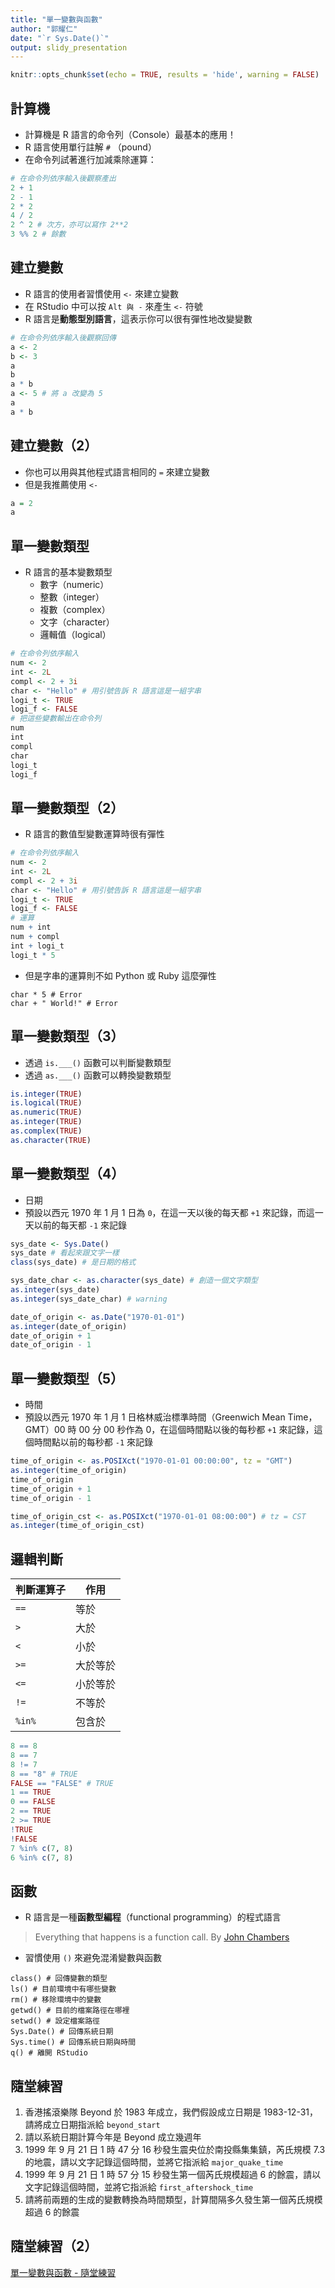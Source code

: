 ```yaml
---
title: "單一變數與函數"
author: "郭耀仁"
date: "`r Sys.Date()`"
output: slidy_presentation
---
```


```r
knitr::opts_chunk$set(echo = TRUE, results = 'hide', warning = FALSE)
```

## 計算機

- 計算機是 R 語言的命令列（Console）最基本的應用！
- R 語言使用單行註解 `#` （pound）
- 在命令列試著進行加減乘除運算：

```r
# 在命令列依序輸入後觀察產出
2 + 1
2 - 1
2 * 2
4 / 2
2 ^ 2 # 次方，亦可以寫作 2**2
3 %% 2 # 餘數
```

## 建立變數

- R 語言的使用者習慣使用 `<-` 來建立變數
- 在 RStudio 中可以按 `Alt 與 -` 來產生 `<-` 符號
- R 語言是**動態型別語言**，這表示你可以很有彈性地改變變數

```r
# 在命令列依序輸入後觀察回傳
a <- 2
b <- 3
a
b
a * b
a <- 5 # 將 a 改變為 5
a
a * b
```

## 建立變數（2）

- 你也可以用與其他程式語言相同的 `=` 來建立變數
- 但是我推薦使用 `<-`

```r
a = 2
a
```

## 單一變數類型

- R 語言的基本變數類型
  - 數字（numeric）
  - 整數（integer）
  - 複數（complex）
  - 文字（character）
  - 邏輯值（logical）

```r
# 在命令列依序輸入
num <- 2
int <- 2L
compl <- 2 + 3i
char <- "Hello" # 用引號告訴 R 語言這是一組字串
logi_t <- TRUE
logi_f <- FALSE
# 把這些變數輸出在命令列
num
int
compl
char
logi_t
logi_f
```

## 單一變數類型（2）

- R 語言的數值型變數運算時很有彈性

```r
# 在命令列依序輸入
num <- 2
int <- 2L
compl <- 2 + 3i
char <- "Hello" # 用引號告訴 R 語言這是一組字串
logi_t <- TRUE
logi_f <- FALSE
# 運算
num + int
num + compl
int + logi_t
logi_t * 5
```

- 但是字串的運算則不如 Python 或 Ruby 這麼彈性

```
char * 5 # Error
char + " World!" # Error
```

## 單一變數類型（3）

- 透過 `is.___()` 函數可以判斷變數類型
- 透過 `as.___()` 函數可以轉換變數類型

```r
is.integer(TRUE)
is.logical(TRUE)
as.numeric(TRUE)
as.integer(TRUE)
as.complex(TRUE)
as.character(TRUE)
```

## 單一變數類型（4）

- 日期
- 預設以西元 1970 年 1 月 1 日為 `0`，在這一天以後的每天都 `+1` 來記錄，而這一天以前的每天都 `-1` 來記錄

```r
sys_date <- Sys.Date()
sys_date # 看起來跟文字一樣
class(sys_date) # 是日期的格式

sys_date_char <- as.character(sys_date) # 創造一個文字類型
as.integer(sys_date)
as.integer(sys_date_char) # warning

date_of_origin <- as.Date("1970-01-01")
as.integer(date_of_origin)
date_of_origin + 1
date_of_origin - 1
```

## 單一變數類型（5）

- 時間
- 預設以西元 1970 年 1 月 1 日格林威治標準時間（Greenwich Mean Time，GMT）00 時 00 分 00 秒作為 0，在這個時間點以後的每秒都 `+1` 來記錄，這個時間點以前的每秒都 `-1` 來記錄

```r
time_of_origin <- as.POSIXct("1970-01-01 00:00:00", tz = "GMT")
as.integer(time_of_origin)
time_of_origin
time_of_origin + 1
time_of_origin - 1

time_of_origin_cst <- as.POSIXct("1970-01-01 08:00:00") # tz = CST
as.integer(time_of_origin_cst)
```

## 邏輯判斷

|判斷運算子|作用|
|---------|---|
|`==`|等於|
|`>`|大於|
|`<`|小於|
|`>=`|大於等於|
|`<=`|小於等於|
|`!=`|不等於|
|`%in%`|包含於|

```r
8 == 8
8 == 7
8 != 7
8 == "8" # TRUE
FALSE == "FALSE" # TRUE
1 == TRUE
0 == FALSE
2 == TRUE
2 >= TRUE
!TRUE
!FALSE
7 %in% c(7, 8)
6 %in% c(7, 8)
```

## 函數

- R 語言是一種**函數型編程**（functional programming）的程式語言

> Everything that happens is a function call.
> By [John Chambers](https://en.wikipedia.org/wiki/John_Chambers_(statistician))

- 習慣使用 `()` 來避免混淆變數與函數

```
class() # 回傳變數的類型
ls() # 目前環境中有哪些變數
rm() # 移除環境中的變數
getwd() # 目前的檔案路徑在哪裡
setwd() # 設定檔案路徑
Sys.Date() # 回傳系統日期
Sys.time() # 回傳系統日期與時間
q() # 離開 RStudio
```

## 隨堂練習

1. 香港搖滾樂隊 Beyond 於 1983 年成立，我們假設成立日期是 1983-12-31，請將成立日期指派給 `beyond_start`
2. 請以系統日期計算今年是 Beyond 成立幾週年
3. 1999 年 9 月 21 日 1 時 47 分 16 秒發生震央位於南投縣集集鎮，芮氏規模 7.3 的地震，請以文字記錄這個時間，並將它指派給 `major_quake_time`
4. 1999 年 9 月 21 日 1 時 57 分 15 秒發生第一個芮氏規模超過 6 的餘震，請以文字記錄這個時間，並將它指派給 `first_aftershock_time`
5. 請將前兩題的生成的變數轉換為時間類型，計算間隔多久發生第一個芮氏規模超過 6 的餘震

## 隨堂練習（2）

[單一變數與函數 - 隨堂練習](https://yaojenkuo.github.io/r_programming/ch2_exercise)